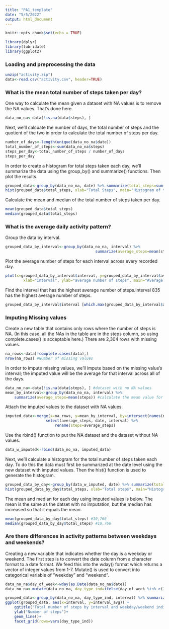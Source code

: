 ```yaml
---
title: "PA1_template"
date: "5/5/2022"
output: html_document
---
```


```r
knitr::opts_chunk$set(echo = TRUE)
```


```r
library(dplyr)
library(lubridate)
library(ggplot2)
```

### Loading and preprocessing the data


```r

unzip("activity.zip")
data<-read.csv("activity.csv", header=TRUE)

```

### What is the mean total number of steps taken per day?

One way to calculate the mean given a dataset with NA values is to remove the NA values. That's done here.

```r
data_no_na<-data[!is.na(data$steps), ]
```

Next, we'll calcuate the number of days, the total number of steps and the quotient of the two in order to calculate the 
total number of steps per day.

```r
number_of_days<-length(unique(data_no_na$date))
total_number_of_steps<-sum(data_no_na$steps)
steps_per_day<-total_number_of_steps / number_of_days
steps_per_day
```

In order to create a histogram for total steps taken each day, we'll summarize the data using the group_by() and summarize() functions. Then plot the results.

```r
grouped_data<-group_by(data_no_na, date) %>% summarize(total_steps=sum(steps)) 
hist(grouped_data$total_steps, xlab="Total Steps", main="Histogram of total steps per day") 
```

Calculate the mean and median of the total number of steps taken per day.

```r
mean(grouped_data$total_steps) 
median(grouped_data$total_steps)
```

### What is the average daily activity pattern?

Group the data by interval.

```r
grouped_data_by_interval<-group_by(data_no_na, interval) %>% 
                                        summarize(average_steps=mean(steps))
```

Plot the average number of steps for each interval across every recorded day.

```r
plot(x=grouped_data_by_interval$interval, y=grouped_data_by_interval$average_steps, 
        xlab="Interval", ylab="average number of steps", main="Average number of steps by interval", type="l") 
```

Find the interval that has the highest average number of steps.Interval 835 has the highest average number of steps.

```r
grouped_data_by_interval$interval [which.max(grouped_data_by_interval$average_steps)] 
```

### Imputing Missing values

Create a new table that contains only rows where the number of steps is NA. (In this case, all the NAs in the table are in the steps column, so using complete.cases() is acceptable here.) There are 2,304 rows with missing values. 

```r
na_rows<-data[!complete.cases(data),]
nrow(na_rows) #Number of missing values
```

In order to impute missing values, we'll impute based on the missing value's interval; the imputed value will be the average for that interval across all of the days.

```r
data_no_na<-data[!is.na(data$steps), ] #dataset with no NA values
mean_by_interval<-group_by(data_no_na, interval) %>% 
    summarize(average_steps=mean(steps)) #calculate the mean value for each interval
```

Attach the imputed values to the dataset with NA values.

```r
imputed_data<-merge(x=na_rows, y=mean_by_interval, by=intersect(names(na_rows), names(mean_by_interval))) %>%
                  select(average_steps, date, interval) %>%
                      rename(steps=average_steps)
``` 

Use the rbind() function to put the NA dataset and the dataset without NA values.

```r
data_w_imputed<-rbind(data_no_na, imputed_data)
```

Next, we'll calculate a histogram for the total number of steps taken each day. To do this the data must first be summarized at the date level using the new dataset with imputed values. Then the hist() function is used to generate the histogram.

```r
grouped_data_by_day<-group_by(data_w_imputed, date) %>% summarize(total_steps=sum(steps))
hist(grouped_data_by_day$total_steps, xlab="Total steps", main="Histogram of total steps by date (Using imputed values)") 
```

The mean and median for each day using imputed values is below. The mean is the same as the datset with no imputation, but the median has increased so that it equals the mean.

```r
mean(grouped_data_by_day$total_steps) #10,766
median(grouped_data_by_day$total_steps) #10,766
```

### Are there differences in activity patterns between weekdays and weekends?

Creating a new variable that indicates whether the day is a weekday or weekend. The first step is to convert the date column from a character format to a date format. We feed this into the wday() format which returns a vector of integer values from 1-7. Mutate() is used to convert into categorical variable of "weekday" and "weekend".

```r
data_no_na$day_of_week<-wday(as.Date(data_no_na$date))
data_no_na<-mutate(data_no_na, day_type_ind=ifelse(day_of_week %in% c(1,2,3,4,5), "weekday", "weekend"))

```

```r
grouped_data<-group_by(data_no_na, day_type_ind, interval) %>% summarize(interval_avg=mean(steps))
ggplot(grouped_data, aes(x=interval, y=interval_avg)) +
    ggtitle("Total number of steps by interval and weekday/weekend indicator") +
    ylab("Number of steps")+
    geom_line()+
    facet_grid(rows=vars(day_type_ind))
```